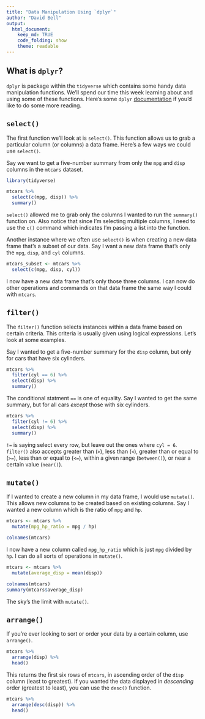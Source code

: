 ```yaml
---
title: "Data Manipulation Using `dplyr`"
author: "David Bell"
output: 
  html_document:
    keep_md: TRUE
    code_folding: show
    theme: readable
---
```


## What is `dplyr`?

`dplyr` is  package within the `tidyverse` which contains some handy data manipulation functions. We'll spend our time this week learning about and using some of these functions. Here's some `dplyr` [documentation](https://dplyr.tidyverse.org/) if you'd like to do some more reading. 

## `select()`

The first function we'll look at is `select()`. This function allows us to grab a particular column (or columns) a data frame. Here's a few ways we could use `select()`.

Say we want to get a five-number summary from only the `mpg` and `disp` columns in the `mtcars` dataset. 

```r
library(tidyverse)
```

```r
mtcars %>%
  select(c(mpg, disp)) %>% 
  summary()
```

`select()` allowed me to grab only the columns I wanted to run the `summary()` function on. Also notice that since I'm selecting multiple columns, I need to use the `c()` command which indicates I'm passing a list into the function.

Another instance where we often use `select()` is when creating a new data frame that's a subset of our data. Say I want a new data frame that's only the `mpg`, `disp`, and `cyl` columns.

```r
mtcars_subset <- mtcars %>% 
  select(c(mpg, disp, cyl))
```

I now have a new data frame that's only those three columns. I can now do other operations and commands on that data frame the same way I could with `mtcars`.

## `filter()`

The `filter()` function selects instances within a data frame based on certain criteria. This criteria is usually given using logical expressions. Let's look at some examples. 

Say I wanted to get a five-number summary for the `disp` column, but only for cars that have six cylinders. 

```r
mtcars %>% 
  filter(cyl == 6) %>% 
  select(disp) %>% 
  summary()
```

The conditional statment `==` is one of equality. Say I wanted to get the same summary, but for all cars *except* those with six cylinders.

```r
mtcars %>% 
  filter(cyl != 6) %>% 
  select(disp) %>% 
  summary()
```

`!=` is saying select every row, but leave out the ones where `cyl = 6`. `filter()` also accepts greater than (`>`), less than (`<`), greater than or equal to (`>=`), less than or equal to (`<=`), within a given range (`between()`), or near a certain value (`near()`).

## `mutate()`

If I wanted to create a new column in my data frame, I would use `mutate()`. This allows new columns to be created based on existing columns. Say I wanted a new column which is the ratio of `mpg` and `hp`.

```r
mtcars <- mtcars %>% 
  mutate(mpg_hp_ratio = mpg / hp)

colnames(mtcars)
```

I now have a new column called `mpg_hp_ratio` which is just `mpg` divided by `hp`. I can do all sorts of operations in `mutate()`.

```r
mtcars <- mtcars %>% 
  mutate(average_disp = mean(disp))

colnames(mtcars)
summary(mtcars$average_disp)
```

The sky's the limit with `mutate()`.

## `arrange()`

If you're ever looking to sort or order your data by a certain column, use `arrange()`.

```r
mtcars %>% 
  arrange(disp) %>% 
  head()
```

This returns the first six rows of `mtcars`, in ascending order of the `disp` column (least to greatest). If you wanted the data displayed in *descending* order (greatest to least), you can use the `desc()` function.

```r
mtcars %>% 
  arrange(desc(disp)) %>% 
  head()
```





